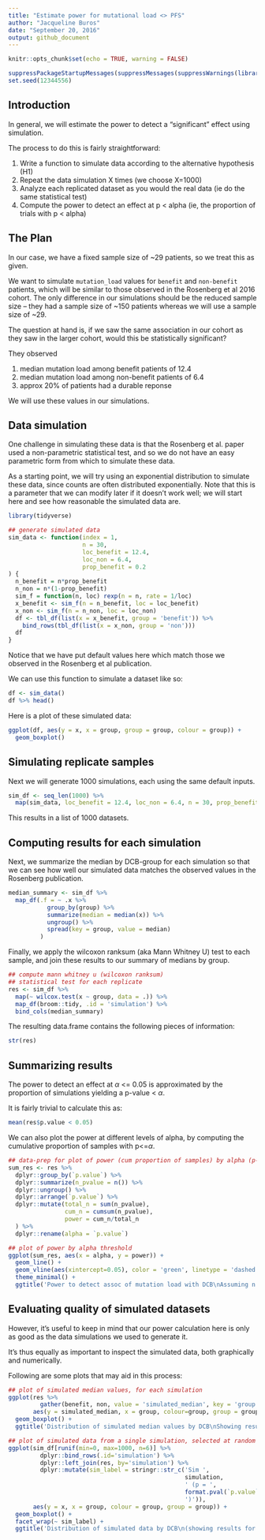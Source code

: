 ```yaml
---
title: "Estimate power for mutational load <> PFS"
author: "Jacqueline Buros"
date: "September 20, 2016"
output: github_document
---
```


```r
knitr::opts_chunk$set(echo = TRUE, warning = FALSE)
```

```r
suppressPackageStartupMessages(suppressMessages(suppressWarnings(library(tidyverse))))
set.seed(12344556)
```

## Introduction

In general, we will estimate the power to detect a "significant" effect 
using simulation.

The process to do this is fairly straightforward:

1. Write a function to simulate data according to the alternative hypothesis (H1)
2. Repeat the data simulation X times (we choose X=1000)
3. Analyze each replicated dataset as you would the real data (ie do the same statistical test)
4. Compute the power to detect an effect at p < alpha (ie, the proportion of trials with p < alpha)

## The Plan

In our case, we have a fixed sample size of ~29 patients, so we treat this as given.

We want to simulate `mutation_load` values for `benefit` and `non-benefit` patients, which will be similar to those observed in the Rosenberg et al 2016 cohort. The only difference in our simulations should be the reduced sample size -- they had a sample size of ~150 patients whereas we will use a sample size of ~29.

The question at hand is, if we saw the same association in our cohort as they saw in the larger cohort, would this be statistically significant?

They observed

  1. median mutation load among benefit patients of 12.4
  2. median mutation load among non-benefit patients of 6.4
  3. approx 20% of patients had a durable reponse

We will use these values in our simulations.

## Data simulation

One challenge in simulating these data is that the Rosenberg et al. paper used a non-parametric statistical test, and so we do not have an easy parametric form from which to simulate these data. 

As a starting point, we will try using an exponential distribution to simulate these data, since counts are often distributed exponentially. Note that this is a parameter that we can modify later if it doesn't work well; we will start here and see how reasonable the simulated data are.

```r
library(tidyverse)

## generate simulated data 
sim_data <- function(index = 1, 
                     n = 30,
                     loc_benefit = 12.4,
                     loc_non = 6.4,
                     prop_benefit = 0.2
) {
  n_benefit = n*prop_benefit
  n_non = n*(1-prop_benefit)
  sim_f = function(n, loc) rexp(n = n, rate = 1/loc)
  x_benefit <- sim_f(n = n_benefit, loc = loc_benefit)
  x_non <- sim_f(n = n_non, loc = loc_non)
  df <- tbl_df(list(x = x_benefit, group = 'benefit')) %>%
    bind_rows(tbl_df(list(x = x_non, group = 'non')))
  df
}
```

Notice that we have put default values here which match those we observed in the Rosenberg et al publication.

We can use this function to simulate a dataset like so:

```r
df <- sim_data()
df %>% head()
```

Here is a plot of these simulated data:
```r
ggplot(df, aes(y = x, x = group, group = group, colour = group)) +
  geom_boxplot()
```

## Simulating replicate samples

Next we will generate 1000 simulations, each using the same default inputs.

```r
sim_df <- seq_len(1000) %>%
  map(sim_data, loc_benefit = 12.4, loc_non = 6.4, n = 30, prop_benefit = 0.19) 
```

This results in a list of 1000 datasets.

## Computing results for each simulation

Next, we summarize the median by DCB-group for each simulation so that we can see how well our simulated data matches the observed values in the Rosenberg publication.

```r
median_summary <- sim_df %>%
  map_df(.f = ~ .x %>% 
           group_by(group) %>% 
           summarize(median = median(x)) %>% 
           ungroup() %>% 
           spread(key = group, value = median)
         )
```

Finally, we apply the wilcoxon ranksum (aka Mann Whitney U) test to each sample, and join these results to our summary of medians by group.

```r
## compute mann whitney u (wilcoxon ranksum) 
## statistical test for each replicate
res <- sim_df %>%
  map(~ wilcox.test(x ~ group, data = .)) %>%
  map_df(broom::tidy, .id = 'simulation') %>%
  bind_cols(median_summary)
```

The resulting data.frame contains the following pieces of information:

```r
str(res)
```

## Summarizing results

The power to detect an effect at $\alpha$ <= 0.05 is approximated by the proportion of simulations yielding a p-value < $\alpha$.

It is fairly trivial to calculate this as:

```r
mean(res$p.value < 0.05)
```

We can also plot the power at different levels of alpha, by computing the cumulative proportion of samples with p<=$\alpha$.

```r
## data-prep for plot of power (cum proportion of samples) by alpha (p-value threshold)
sum_res <- res %>%
  dplyr::group_by(`p.value`) %>%
  dplyr::summarize(n_pvalue = n()) %>%
  dplyr::ungroup() %>%
  dplyr::arrange(`p.value`) %>%
  dplyr::mutate(total_n = sum(n_pvalue),
                cum_n = cumsum(n_pvalue),
                power = cum_n/total_n
  ) %>%
  dplyr::rename(alpha = `p.value`)

## plot of power by alpha threshold
ggplot(sum_res, aes(x = alpha, y = power)) + 
  geom_line() + 
  geom_vline(aes(xintercept=0.05), color = 'green', linetype = 'dashed') +
  theme_minimal() +
  ggtitle('Power to detect assoc of mutation load with DCB\nAssuming n = 30, prop = 0.3, and medians = 12.4 vs 6.4')
```

## Evaluating quality of simulated datasets

However, it's useful to keep in mind that our power calculation here is only as good as the data simulations we used to generate it.

It's thus equally as important to inspect the simulated data, both graphically and numerically.

Following are some plots that may aid in this process:

```r
## plot of simulated median values, for each simulation
ggplot(res %>% 
         gather(benefit, non, value = 'simulated_median', key = 'group'),
       aes(y = simulated_median, x = group, colour=group, group = group)) + 
  geom_boxplot() +
  ggtitle('Distribution of simulated median values by DCB\nShowing results for n=1000 simulations')
```

```r
## plot of simulated data from a single simulation, selected at random
ggplot(sim_df[runif(min=0, max=1000, n=6)] %>% 
         dplyr::bind_rows(.id='simulation') %>%
         dplyr::left_join(res, by='simulation') %>%
         dplyr::mutate(sim_label = stringr::str_c('Sim ',
                                                  simulation,
                                                  ' (p = ',
                                                  format.pval(`p.value`, digits = 2),
                                                  ')')),
       aes(y = x, x = group, colour = group, group = group)) + 
  geom_boxplot() +
  facet_wrap(~ sim_label) +
  ggtitle('Distribution of simulated data by DCB\n(showing results for 6 simulations selected at random)')
```

